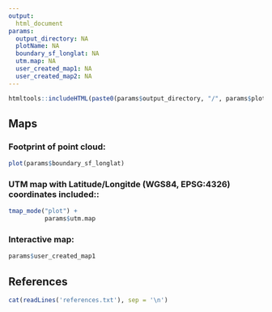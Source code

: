 ---
output:
  html_document
params:
  output_directory: NA
  plotName: NA
  boundary_sf_longlat: NA
  utm.map: NA
  user_created_map1: NA
  user_created_map2: NA
---

```{r echo=FALSE, message=FALSE}
htmltools::includeHTML(paste0(params$output_directory, "/", params$plotName, "/tree_segmentation.html"))
```

## Maps

### Footprint of point cloud: 

```{r echo=FALSE}
plot(params$boundary_sf_longlat)
```

### UTM map with Latitude/Longitde (WGS84, EPSG:4326) coordinates included::

```{r echo=FALSE, message=FALSE, fig.width=9, fig.height=9}
tmap_mode("plot") +
          params$utm.map
```

### Interactive map:
  
```{r echo=FALSE}
params$user_created_map1
```


## References

```{r echo=FALSE, results="asis"}
cat(readLines('references.txt'), sep = '\n')
```